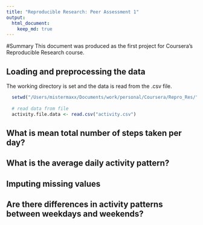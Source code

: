 ```yaml
---
title: "Reproducible Research: Peer Assessment 1"
output: 
  html_document:
    keep_md: true
---
```

#Summary
This document was produced as the first project for Coursera's Reproducible Research course.

## Loading and preprocessing the data
The working directory is set and the data is read from the .csv file.
```r
  setwd("/Users/mistermaxx/Documents/work/personal/Coursera/Repro_Res/")
  
  # read data from file
  activity.file.data <- read.csv("activity.csv")

```

## What is mean total number of steps taken per day?



## What is the average daily activity pattern?



## Imputing missing values



## Are there differences in activity patterns between weekdays and weekends?
